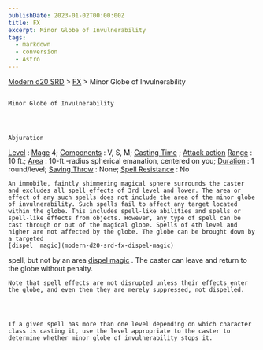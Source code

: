 ```yaml
---
publishDate: 2023-01-02T00:00:00Z
title: FX
excerpt: Minor Globe of Invulnerability
tags:
  - markdown
  - conversion
  - Astro
---
```


[Modern d20 SRD](/#modernD20) >
[FX](modern-d20-srd-fx-index) > Minor Globe of Invulnerability

##

    Minor Globe of Invulnerability




    Abjuration

[Level](modern-d20-srd-fx-level)
:
[Mage](modern-d20-srd-classes-advanced-mage)
4;
[Components](modern-d20-srd-fx-components)
: V, S, M;
[Casting Time](modern-d20-srd-fx-casting-time)
;
[Attack action](modern-d20-srd-combat-attack-actions)
[Range](modern-d20-srd-fx-range)
: 10 ft.;
[Area](modern-d20-srd-fx-area)
: 10-ft.-radius spherical emanation, centered on you;
[Duration](modern-d20-srd-fx-duration)
: 1 round/level;
[Saving Throw](modern-d20-srd-basics-saving-throws)
: None;
[Spell Resistance](modern-d20-srd-special-abilities-spell-resistance)
: No

    An immobile, faintly shimmering magical sphere surrounds the caster and excludes all spell effects of 3rd level and lower. The area or effect of any such spells does not include the area of the minor globe of invulnerability. Such spells fail to affect any target located within the globe. This includes spell-like abilities and spells or spell-like effects from objects. However, any type of spell can be cast through or out of the magical globe. Spells of 4th level and higher are not affected by the globe. The globe can be brought down by a targeted
    [dispel  magic](modern-d20-srd-fx-dispel-magic)
spell, but not by an area
[dispel magic](modern-d20-srd-fx-dispel-magic)
. The caster can leave and return to the globe without penalty.

    Note that spell effects are not disrupted unless their effects enter the globe, and even then they are merely suppressed, not dispelled.




    If a given spell has more than one level depending on which character class is casting it, use the level appropriate to the caster to determine whether minor globe of invulnerability stops it.

